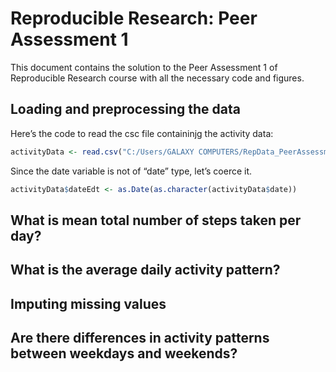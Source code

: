# Reproducible Research: Peer Assessment 1
This document contains the solution to the Peer Assessment 1 of Reproducible Research course with all the necessary code and figures.

## Loading and preprocessing the data
Here's the code to read the csc file containinjg the activity data:
```r
activityData <- read.csv("C:/Users/GALAXY COMPUTERS/RepData_PeerAssessment1/activity/activity.csv")
```
Since the date variable is not of "date" type, let's coerce it.
```r
activityData$dateEdt <- as.Date(as.character(activityData$date))
```



## What is mean total number of steps taken per day?



## What is the average daily activity pattern?



## Imputing missing values



## Are there differences in activity patterns between weekdays and weekends?
